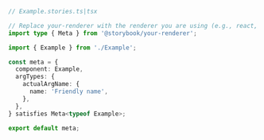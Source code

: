 ```ts
// Example.stories.ts|tsx

// Replace your-renderer with the renderer you are using (e.g., react, vue3, angular, etc.)
import type { Meta } from '@storybook/your-renderer';

import { Example } from './Example';

const meta = {
  component: Example,
  argTypes: {
    actualArgName: {
      name: 'Friendly name',
    },
  },
} satisfies Meta<typeof Example>;

export default meta;
```
